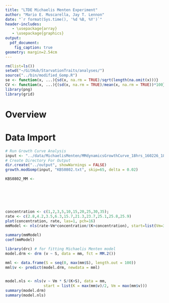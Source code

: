 ```yaml
---
title: "LTDE Michaelis Menten Experiment"
author: "Mario E. Muscarella, Jay T. Lennon"
date: "`r format(Sys.time(), '%d %B, %Y')`"
header-includes:
   - \usepackage{array}
   - \usepackage{graphics}
output: 
  pdf_document:
    fig_caption: true
geometry: margin=2.54cm
---
```


```r
rm(list=ls())
setwd("~/GitHub/StarvationTraits/analyses/")
source("../bin/modified_Gomp.R")
se <- function(x, ...){sd(x, na.rm = TRUE)/sqrt(length(na.omit(x)))}
CV <- function(x, ...){(sd(x, na.rm = TRUE)/mean(x, na.rm = TRUE))*100}
library(png)
library(grid)
```

# Overview


# Data Import
```r
# Run Growth Curve Analysis
input <- "../data/MichaelisMenten/MMdynamicsGrowthCurve_18hrs_160226_182404.txt"
# Create Directory For Output
dir.create("../output", showWarnings = FALSE)
growth.modGomp(input, "KBS0802.txt", skip=65, delta = 0.02)

KBS0802_MM <- 
  
  
  
  
  
  
concentration <- c(1,2,3,5,10,15,20,25,30,35);
rate <- c(2.8,4.2,3.5,6.3,15.7,21.3,23.7,25.1,25.8,25.9)
plot(concentration, rate, las=1, pch=16)
mmModel <- nls(rate~Vm*concentration/(K+concentration), start=list(Vm=30, K=25)) 

summary(mmModel)
coef(mmModel) 
  
library(drc) # for fitting Michaelis Menten model
model.drm <- drm (v ~ S, data = mm, fct = MM.2())

mml <- data.frame(S = seq(0, max(mm$S), length.out = 100))
mml$v <- predict(model.drm, newdata = mml)


model.nls <- nls(v ~ Vm * S/(K+S), data = mm, 
                 start = list(K = max(mm$v)/2, Vm = max(mm$v)))
summary(model.drm)
summary(model.nls)

```




